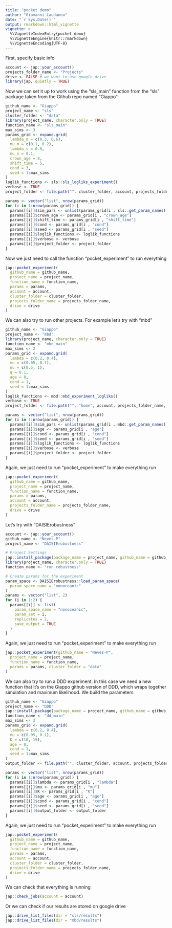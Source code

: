 ```yaml
---
title: "pocket demo"
author: "Giovanni Laudanno"
date: "`r Sys.Date()`"
output: rmarkdown::html_vignette
vignette: >
  %\VignetteIndexEntry{pocket demo}
  %\VignetteEngine{knitr::rmarkdown}
  %\VignetteEncoding{UTF-8}
---
```


First, specify basic info

```r
account <- jap::your_account()
projects_folder_name <- "Projects"
drive <- FALSE # we want to use google drive
library(jap, quietly = TRUE)
```

Now we can set it up to work using the "sls_main" function from the "sls" package taken from the Github repo named "Giappo":

```r
github_name <- "Giappo"
project_name <- "sls"
cluster_folder <- "data"
library(project_name, character.only = TRUE)
function_name <- "sls_main"
max_sims <- 3
params_grid <- expand.grid(
  lambda_m = c(0.3, 0.6),
  mu_m = c(0.1, 0.2),
  lambda_s = 0.8,
  mu_s = 0.1,
  crown_age = 8,
  shift_time = 5,
  cond = 3,
  seed = 1:max_sims
)
loglik_functions <- sls::sls_logliks_experiment()
verbose <- TRUE
project_folder <- file.path("", cluster_folder, account, projects_folder_name, project_name)

params <- vector("list", nrow(params_grid))
for (i in 1:nrow(params_grid)) {
  params[[i]]$sim_pars <- unlist(params_grid[i , sls::get_param_names()])
  params[[i]]$crown_age <- params_grid[i , "crown_age"]
  params[[i]]$shift_time <- params_grid[i , "shift_time"]
  params[[i]]$cond <- params_grid[i , "cond"]
  params[[i]]$seed <- params_grid[i , "seed"]
  params[[i]]$loglik_functions <- loglik_functions
  params[[i]]$verbose <- verbose
  params[[i]]$project_folder <- project_folder
}
```

Now we just need to call the function "pocket_experiment" to run everything

```r
jap::pocket_experiment(
  github_name = github_name,
  project_name = project_name,
  function_name = function_name,
  params = params,
  account = account,
  cluster_folder = cluster_folder,
  projects_folder_name = projects_folder_name,
  drive = drive
)
```

We can also try to run other projects. For example let's try with "mbd"

```r
github_name <- "Giappo"
project_name <- "mbd"
library(project_name, character.only = TRUE)
function_name <- "mbd_main"
max_sims <- 2
params_grid <- expand.grid(
  lambda = c(0.2, 0.4),
  mu = c(0.05, 0.1),
  nu = c(0.5, 1),
  q = 0.1,
  age = 8,
  cond = 1,
  seed = 1:max_sims
)
loglik_functions <- mbd::mbd_experiment_logliks()
verbose <- TRUE
project_folder <- file.path("", "home", account, projects_folder_name, project_name)

params <- vector("list", nrow(params_grid))
for (i in 1:nrow(params_grid)) {
  params[[i]]$sim_pars <- unlist(params_grid[i , mbd::get_param_names()])
  params[[i]]$age <- params_grid[i , "age"]
  params[[i]]$cond <- params_grid[i , "cond"]
  params[[i]]$seed <- params_grid[i , "seed"]
  params[[i]]$loglik_functions <- loglik_functions
  params[[i]]$verbose <- verbose
  params[[i]]$project_folder <- project_folder
}
```

Again, we just need to run "pocket_experiment" to make everything run

```r
jap::pocket_experiment(
  github_name = github_name,
  project_name = project_name,
  function_name = function_name,
  params = params,
  account = account,
  projects_folder_name = projects_folder_name, 
  drive = drive
)
```

Let's try with "DAISIErobustness"

```r
account <- jap::your_account()
github_name <- "Neves-P"
project_name <- "DAISIErobustness"

# Project Settings
jap::install_package(package_name = project_name, github_name = github_name)
library(project_name, character.only = TRUE)
function_name <- "run_robustness"

# Create params for the experiment
param_space <- DAISIErobustness::load_param_space(
  param_space_name = "nonoceanic"
)
params <- vector("list", 2)
for (i in 1:2) {
  params[[i]] <- list(
    param_space_name = "nonoceanic",
    param_set = i,
    replicates = 2,
    save_output = TRUE
  )
}
```

Again, we just need to run "pocket_experiment" to make everything run

```r
jap::pocket_experiment(github_name = "Neves-P",
  project_name = project_name,
  function_name = function_name,
  params = params, cluster_folder = "data"
)
```

We can also try to run a DDD experiment. In this case we need a new function that it's on the Giappo github version of DDD, which wraps together simulation and maximum likelihood.
We build the parameters

```r
github_name <- "Giappo"
project_name <- "DDD"
jap::install_package(package_name = project_name, github_name = github_name)
function_name <- "dd_main"
max_sims <- 3
params_grid <- expand.grid(
  lambda = c(0.2, 0.4),
  mu = c(0.05, 0.1),
  K = c(10, 15),
  age = 8,
  cond = 1,
  seed = 1:max_sims
)
output_folder <- file.path("", cluster_folder, account, projects_folder_name, project_name, "results")

params <- vector("list", nrow(params_grid))
for (i in 1:nrow(params_grid)) {
  params[[i]]$lambda <- params_grid[i , "lambda"]
  params[[i]]$mu <- params_grid[i , "mu"]
  params[[i]]$K <- params_grid[i , "K"]
  params[[i]]$age <- params_grid[i , "age"]
  params[[i]]$cond <- params_grid[i , "cond"]
  params[[i]]$seed <- params_grid[i , "seed"]
  params[[i]]$output_folder <- output_folder
}
```

Again, we just need to run "pocket_experiment" to make everything run

```r
jap::pocket_experiment(
  github_name = github_name,
  project_name = project_name,
  function_name = function_name,
  params = params,
  account = account,
  cluster_folder = cluster_folder,
  projects_folder_name = projects_folder_name, 
  drive = drive
)
```

We can check that everything is running

```r
jap::check_jobs(account = account)
```

Or we can check if our results are stored on google drive

```r
jap::drive_list_files(dir = "sls/results")
jap::drive_list_files(dir = "mbd/results")
```
